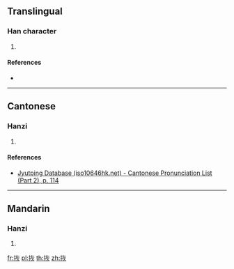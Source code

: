 {{character info/new}}
==Translingual==

===Han character===
{{Han char|rn=64|rad=手|as=06|sn=9|four=54089|canj=QKF|ids=⿰扌灰}}

# {{defn|Han|sort=手06}}

====References====
* {{Han ref|kx=0428.210|dkj=12011|dj=0777.150|hdz=31868.050|uh=62FB|ud=25339|bh=CEE5|bd=52965}}

----

==Cantonese==

===Hanzi===
{{yue-hanzi|jyut=[[fui1]]|y=fui1}}

# {{defn|lang=yue|sort=手06}}

====References====
* [http://www.iso10646hk.net/jp/document/download.jsp Jyutping Database (iso10646hk.net) - Cantonese Pronunciation List (Part 2), p. 114]

----

==Mandarin==

===Hanzi===
{{cmn-hanzi|pin=[[huī]] ([[hui1]])|wg=hui<sup>1</sup>|y=hwei<sup>1</sup>}}

# {{defn|lang=cmn|sort=手06}}

[[fr:拻]]
[[pl:拻]]
[[th:拻]]
[[zh:拻]]